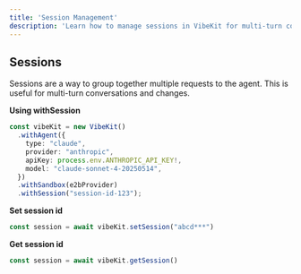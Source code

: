 ```yaml
---
title: 'Session Management'
description: 'Learn how to manage sessions in VibeKit for multi-turn conversations'
---
```


## Sessions

Sessions are a way to group together multiple requests to the agent. This is useful for multi-turn conversations and changes.

**Using withSession**

```typescript
const vibeKit = new VibeKit()
  .withAgent({
    type: "claude",
    provider: "anthropic",
    apiKey: process.env.ANTHROPIC_API_KEY!,
    model: "claude-sonnet-4-20250514",
  })
  .withSandbox(e2bProvider)
  .withSession("session-id-123");
```

**Set session id**

```typescript
const session = await vibeKit.setSession("abcd***")
```

**Get session id**

```typescript
const session = await vibeKit.getSession()
```
